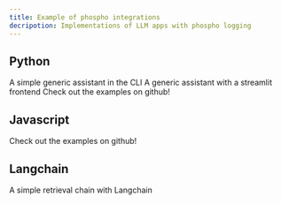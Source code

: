 ```yaml
---
title: Example of phospho integrations
decripotion: Implementations of LLM apps with phospho logging
---
```


## Python 

<CardGroup>
<Card icon="python" title="OpenAI agent" href="/integrations/python/examples/openai-agent">
A simple generic assistant in the CLI
</Card>
<Card icon="python" title="OpenAI agent + Streamlit" href="/integrations/python/examples/openai-streamlit">
A generic assistant with a streamlit frontend
</Card>
<Card icon="github" title="More examples" href="https://github.com/phospho-app/phospho/tree/dev/examples">
Check out the examples on github!
</Card>
</CardGroup>

## Javascript

<CardGroup>
<Card icon="github" title="More examples" href="https://github.com/phospho-app/phosphojs/tree/main/examples">
Check out the examples on github!
</Card>
</CardGroup>

## Langchain

<CardGroup>
<Card icon="bird" title="Langchain Python" href="/integrations/langchain">
A simple retrieval chain with Langchain
</Card>
</CardGroup>
